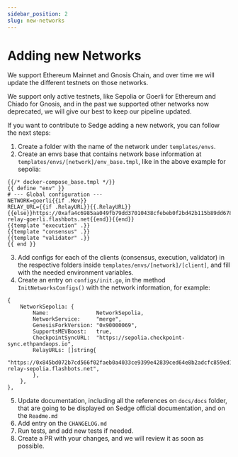 ```yaml
---
sidebar_position: 2
slug: new-networks
---
```


# Adding new Networks

We support Ethereum Mainnet and Gnosis Chain, and over time we will update the different testnets on those networks.

We support only active testnets, like Sepolia or Goerli for Ethereum and Chiado for Gnosis, and in the past we supported
other networks now deprecated, we will give our best to keep our pipeline updated.

If you want to contribute to Sedge adding a new network, you can follow the next steps:

1. Create a folder with the name of the network under `templates/envs`.
2. Create an envs base that contains network base information at `templates/envs/[network]/env_base.tmpl`, like in the
above example for sepolia:
```
{{/* docker-compose_base.tmpl */}}
{{ define "env" }}
# --- Global configuration ---
NETWORK=goerli{{if .Mev}}
RELAY_URL={{if .RelayURL}}{{.RelayURL}}{{else}}https://0xafa4c6985aa049fb79dd37010438cfebeb0f2bd42b115b89dd678dab0670c1de38da0c4e9138c9290a398ecd9a0b3110@builder-relay-goerli.flashbots.net{{end}}{{end}}
{{template "execution" .}}
{{template "consensus" .}}
{{template "validator" .}}
{{ end }}
```
3. Add configs for each of the clients (consensus, execution, validator) in the respective folders inside
`templates/envs/[network]/[client]`, and fill with the needed environment variables.
4. Create an entry on `configs/init.go`, in the method `InitNetworksConfigs()` with the network information, for example:
```
{
	NetworkSepolia: {
		Name:               NetworkSepolia,
		NetworkService:     "merge",
		GenesisForkVersion: "0x90000069",
		SupportsMEVBoost:   true,
		CheckpointSyncURL:  "https://sepolia.checkpoint-sync.ethpandaops.io",
		RelayURLs: []string{
			"https://0x845bd072b7cd566f02faeb0a4033ce9399e42839ced64e8b2adcfc859ed1e8e1a5a293336a49feac6d9a5edb779be53a@builder-relay-sepolia.flashbots.net",
		},
	},
},
```
5. Update documentation, including all the references on `docs/docs` folder, that are going to be displayed on Sedge
official documentation, and on the `Readme.md`
6. Add entry on the `CHANGELOG.md`
7. Run tests, and add new tests if needed.
8. Create a PR with your changes, and we will review it as soon as possible.
